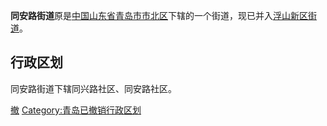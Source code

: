 {{Unreferenced|time=2021-04-16T17:05:44+00:00}}
'''同安路街道'''原是[[中华人民共和国|中国]][[山东省|山东省]][[青岛市|青岛市]][[市北区|市北区]]下辖的一个街道，现已并入[[浮山新区街道|浮山新区街道]]。

== 行政区划 ==

同安路街道下辖同兴路社区、同安路社区。

{{青岛小作品}}
{{市北区所辖街道、各街道所辖社区}}

[[Category:市北区|撤]]
[[Category:青岛已撤销行政区划|Category:青岛已撤销行政区划]]